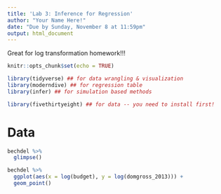 ```yaml
---
title: 'Lab 3: Inference for Regression'
author: "Your Name Here!"
date: "Due by Sunday, November 8 at 11:59pm"
output: html_document
---
```


Great for log transformation homework!!! 

```r
knitr::opts_chunk$set(echo = TRUE)

library(tidyverse) ## for data wrangling & visualization
library(moderndive) ## for regression table
library(infer) ## for simulation based methods

library(fivethirtyeight) ## for data -- you need to install first! 
```

# Data 

```r
bechdel %>% 
  glimpse()

bechdel %>% 
  ggplot(aes(x = log(budget), y = log(domgross_2013))) + 
  geom_point()

```


